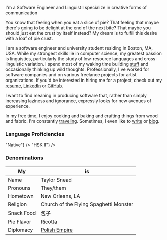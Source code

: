 

<BigText>I'm a Software Engineer and Linguist</BigText>
<BigText>I specialize in creative forms of communication</BigText>

You know that feeling when you eat a slice of pie?
That feeling that maybe there's going to be delight at the end of the next bite?
That maybe you should just eat the crust by itself instead?
My dream is to fulfill this desire with a loaf of pie crust.

I am a software engineer and university student residing in Boston, MA, USA.
While my strongest skills lie in computer science, my greatest passion is linguistics, particularly the study of low-resource languages and cross-linguistic variation.
I spend most of my waking time building [stuff](/projects) and occasionally thinking up wild thoughts.
Professionally, I've worked for software companies and on various freelance projects for artist organizations.
If you'd be interested in hiring me for a project, check out my [resume](/resume), [LinkedIn](https://www.linkedin.com/in/snead-t/) or [GitHub](https://github.com/loafofpiecrust).

I want to find meaning in producing software that, rather than simply increasing laziness and ignorance, expressly looks for new avenues of experience.

In my free time, I enjoy cooking and baking and crafting things from wood and fabric. I'm constantly [traveling](/about/places). Sometimes, I even like to [write](/stories) or [blog](/blog).

### Language Proficiencies

<Row gap={15}>
  <SkillMeter title="English"
    color="seagreen"
    value={1}
    format={() => "Native"}
  />
  <SkillMeter title="Mandarin"
    color="firebrick"
    value={2/6}
    format={() => "HSK II"}
  />
</Row>

### Denominations

| My         | is                                                                                                                 |
| ---------- | ------------------------------------------------------------------------------------------------------------------ |
| Name       | Taylor Snead                                                                                                       |
| Pronouns   | They/them                                                                                                          |
| Hometown   | New Orleans, LA                                                                                                    |
| Religion   | Church of the Flying Spaghetti Monster                                                                             |
| Snack Food | 包子                                                                                                               |
| Pie Flavor | Ricotta                                                                                                            |
| Diplomacy  | [Polish Empire](https://upload.wikimedia.org/wikipedia/commons/7/77/LIVONIA_vulgo_Lyefland-Joan_Blaeu%2C_1662.jpg) |
